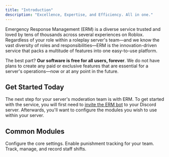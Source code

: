 ```yaml
---
title: "Introduction"
description: "Excellence, Expertise, and Efficiency. All in one."
---
```


Emergency Response Management (ERM) is a diverse service trusted and loved by tens of thousands across several experiences on Roblox. Regardless of your role within a roleplay server's team—and we know the vast diversity of roles and responsibilities—ERM is the innovation-driven service that packs a multitude of features into one easy-to-use platform.

The best part? **Our software is free for all users, forever**. We do not have plans to create any paid or exclusive features that are essential for a server's operations—now or at any point in the future.

## Get Started Today

The next step for your server's moderation team is with ERM. To get started with the service, you will first need to [invite the ERM bot](https://discord.com/oauth2/authorize?client_id=978662093408591912&permissions=8&scope=applications.commands+bot) to your Discord server. Afterwards, you'll want to configure the modules you wish to use within your server.

## Common Modules

<CardGroup cols={3}>
  <Card title="Core Settings Configuration" icon="gear" iconType="solid" color="#ffffff" horizontal>
    Configure the core settings.
  </Card>
  <Card title="Roblox Punishments" icon="hammer" iconType="solid" color="#ffffff" horizontal href="/modules/punishments">
    Enable punishment tracking for your team.
  </Card>
  <Card title="Team Shift Management" icon="hourglass" iconType="solid" color="#ffffff" horizontal href="/modules/shifts">
    Track, manage, and record staff shifts.
  </Card>
</CardGroup>
